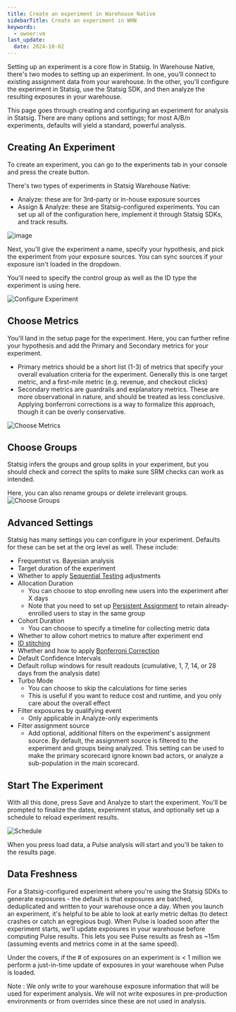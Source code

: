 ```yaml
---
title: Create an experiment in Warehouse Native
sidebarTitle: Create an experiment in WHN
keywords:
  - owner:vm
last_update:
  date: 2024-10-02
---
```


Setting up an experiment is a core flow in Statsig. In Warehouse Native, there's two modes to setting up an experiment. In one, you'll connect to existing assignment data from your warehouse. In the other, you'll configure the experiment in Statsig, use the Statsig SDK, and then analyze the resulting exposures in your warehouse.

This page goes through creating and configuring an experiment for analysis in Statsig. There are many options and settings; for most A/B/n experiments, defaults will yield a standard, powerful analysis.

## Creating An Experiment

To create an experiment, you can go to the experiments tab in your console and press the create button.

There's two types of experiments in Statsig Warehouse Native:

- Analyze: these are for 3rd-party or in-house exposure sources
- Assign & Analyze: these are Statsig-configured experiments. You can set up all of the configuration here, implement it through Statsig SDKs, and track results.

![image](https://github.com/statsig-io/docs/assets/31516123/30954be6-7c2e-48f4-8072-f196349adbc3)

Next, you'll give the experiment a name, specify your hypothesis, and pick the experiment from your exposure sources. You can sync sources
if your exposure isn't loaded in the dropdown.

You'll need to specify the control group as well as the ID type the experiment is using here.

![Configure Experiment](https://github.com/user-attachments/assets/7984bdd3-e2bf-4322-8230-18e3222077e9)

## Choose Metrics

You'll land in the setup page for the experiment. Here, you can further refine your hypothesis and add the Primary and Secondary metrics for your experiment.

- Primary metrics should be a short list (1-3) of metrics that specify your overall evaluation criteria for the experiment. Generally this is one target metric, and a first-mile metric (e.g. revenue, and checkout clicks)
- Secondary metrics are guardrails and explanatory metrics. These are more observational in nature, and should be treated as less conclusive. Applying bonferroni corrections is a way to formalize this approach, though it can be overly conservative.

![Choose Metrics](https://user-images.githubusercontent.com/102695539/264101219-396f00f6-fbdc-4944-94c0-62354eaa2980.png)

## Choose Groups

Statsig infers the groups and group splits in your experiment, but you should check and correct the splits to make sure SRM checks can work as intended.

Here, you can also rename groups or delete irrelevant groups.
![Choose Groups](https://github.com/user-attachments/assets/33de7e4f-a0f8-4fcd-bde0-850a57055b71)

## Advanced Settings

Statsig has many settings you can configure in your experiment. Defaults for these can be set at the org level as well. These include:

- Frequentist vs. Bayesian analysis
- Target duration of the experiment
- Whether to apply [Sequential Testing](/experiments-plus/sequential-testing) adjustments
- Allocation Duration
  - You can choose to stop enrolling new users into the experiment after X days
  - Note that you need to set up [Persistent Assignment](/client/concepts/persistent_assignment) to retain already-enrolled users to stay in the same group
- Cohort Duration
  - You can choose to specify a timeline for collecting metric data
- Whether to allow cohort metrics to mature after experiment end
- [ID stitching](/statsig-warehouse-native/features/id-resolution)
- Whether and how to apply [Bonferroni Correction](/stats-engine/methodologies/bonferroni-correction)
- Default Confidence Intervals
- Default rollup windows for result readouts (cumulative, 1, 7, 14, or 28 days from the analysis date)
- Turbo Mode
  - You can choose to skip the calculations for time series
  - This is useful if you want to reduce cost and runtime, and you only care about the overall effect
- Filter exposures by qualifying event
  - Only applicable in Analyze-only experiments
- Filter assignment source
  - Add optional, additional filters on the experiment's assignment source. By default, the assignment source is filtered to the experiment and groups being analyzed. This setting can be used to make the primary scorecard ignore known bad actors, or analyze a sub-population in the main scorecard.

## Start The Experiment

With all this done, press Save and Analyze to start the experiment. You'll be prompted to finalize the dates, experiment status, and optionally set up a schedule to reload experiment results.

![Schedule](https://user-images.githubusercontent.com/102695539/264101192-1626481b-3c45-4622-b7c8-1e9638436a8d.png)

When you press load data, a Pulse analysis will start and you'll be taken to the results page.

## Data Freshness

For a Statsig-configured experiment where you're using the Statsig SDKs to generate exposures - the default is that exposures are batched, deduplicated and written to your warehouse once a day. When you launch an experiment, it's helpful to be able to look at early metric deltas (to detect crashes or catch an egregious bug). When Pulse is loaded soon after the experiment starts, we'll update exposures in your warehouse before computing Pulse results. This lets you see Pulse results as fresh as ~15m (assuming events and metrics come in at the same speed).

Under the covers, if the # of exposures on an experiment is < 1 million we perform a just-in-time update of exposures in your warehouse when Pulse is loaded.

Note : We only write to your warehouse exposure information that will be used for experiment analysis. We will not write exposures in pre-production environments or from overrides since these are not used in analysis.
